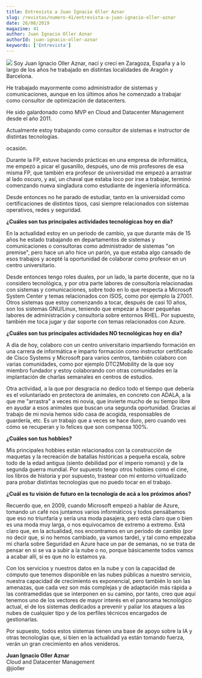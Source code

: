 ```yaml
---
title: Entrevista a Juan Ignacio Oller Aznar
slug: /revistas/numero-41/entrevista-a-juan-ignacio-oller-aznar
date: 26/08/2019
magazine: 41
author: Juan Ignacio Oller Aznar
authorId: juan-ignacio-oller-aznar
keywords: ['Entrevista']
---
```



<ArticleHeader frontmatter={props.pageContext.frontmatter} />



![](/../images/autores/juan-ignacio-oller.png#author) Soy Juan Ignacio Oller Aznar, nací y crecí en Zaragoza, España y a lo largo de los años he trabajado en distintas localidades de Aragón y Barcelona.

He trabajado mayormente como administrador de sistemas y comunicaciones, aunque en los últimos años he comenzado a trabajar como consultor de optimización de datacenters.

He sido galardonado como MVP en Cloud and Datacenter Management desde el año 2011.

Actualmente estoy trabajando como consultor de sistemas e instructor de distintas tecnologías.

ocasión.

Durante la FP, estuve haciendo prácticas en una empresa de informática, me empezó a picar el gusanillo, después, uno de mis profesores de esa misma FP, que también era profesor de universidad me empezó a arrastrar al lado oscuro, y así, un chaval que estaba loco por irse a trabajar, terminó comenzando nueva singladura como estudiante de ingeniería informática.

Desde entonces no he parado de estudiar, tanto en la universidad como certificaciones de distintos tipos, casi siempre relacionados con sistemas operativos, redes y seguridad.

**¿Cuáles son tus principales actividades tecnológicas hoy en día?**

En la actualidad estoy en un periodo de cambio, ya que durante más de 15 años he estado trabajando en departamentos de sistemas y comunicaciones o consultoras como administrador de sistemas "on premise", pero hace un año hice un parón, ya que estaba algo cansado de esos trabajos y acepté la oportunidad de colaborar como profesor en un centro universitario.

Desde entonces tengo roles duales, por un lado, la parte docente, que no la considero tecnológica, y por otra parte labores de consultoría relacionadas con sistemas y comunicaciones, sobre todo en lo que respecta a Microsoft System Center y temas relacionados con ISOS, como por ejemplo la 27001. Otros sistemas que estoy comenzando a tocar, después de casi 10 años, son los sistemas GNU/Linux, teniendo que empezar a hacer pequeñas labores de administración y consultoría sobre entornos RHEL. Por supuesto, también me toca jugar y dar soporte con temas relacionados con Azure.

**¿Cuáles son tus principales actividades NO tecnológicas hoy en día?**

A día de hoy, colaboro con un centro universitario impartiendo formación en una carrera de informática e imparto formación como instructor certificado de Cisco Systems y Microsoft para varios centros, también colaboro con varias comunidades, como por ejemplo DTC2Mobility de la que soy miembro fundador y estoy colaborando con otras comunidades en la implantación de charlas semanales en centros de estudios.

Otra actividad, a la que por desgracia no dedico todo el tiempo que debería es el voluntariado en protectora de animales, en concreto con ADALA, a la que me "arrastra" a veces mi novia, que invierte mucho de su tiempo libre en ayudar a esos animales que buscan una segunda oportunidad. Gracias al trabajo de mi novia hemos sido casa de acogida, responsables de guardería, etc. Es un trabajo que a veces se hace duro, pero cuando ves cómo se recuperan y lo felices que son compensa 100%.

**¿Cuáles son tus hobbies?**

Mis principales hobbies están relacionados con la construcción de maquetas y la recreación de batallas históricas a pequeña escala, sobre todo de la edad antigua (siento debilidad por el imperio romano) y de la segunda guerra mundial. Por supuesto tengo otros hobbies como el cine, los libros de historia y por supuesto, trastear con mi entorno virtualizado para probar distintas tecnologías que no puedo tocar en el trabajo.

**¿Cuál es tu visión de futuro en la tecnología de acá a los próximos años?**

Recuerdo que, en 2009, cuando Microsoft empezó a hablar de Azure, tomando un café nos juntamos varios informáticos y todos pensábamos que eso no triunfaría y sería una moda pasajera, pero está claro que o bien es una moda muy larga, o nos equivocamos de extremo a extremo. Está claro que, en la actualidad, nos encontramos en un periodo de cambio (por no decir que, si no hemos cambiado, ya vamos tarde), y tal como empezaba mi charla sobre Seguridad en Azure hace un par de semanas, no se trata de pensar en si se va a subir a la nube o no, porque básicamente todos vamos a acabar allí, si es que no lo estamos ya.

Con los servicios y nuestros datos en la nube y con la capacidad de cómputo que tenemos disponible en las nubes públicas a nuestro servicio, nuestra capacidad de crecimiento es exponencial, pero también lo son las amenazas, que cada vez son más complejas y de adaptación más rápida a las contramedidas que se interponen en su camino, por tanto, creo que aquí tenemos uno de los vectores de mayor interés en el panorama tecnológico actual, el de los sistemas dedicados a prevenir y paliar los ataques a las nubes de cualquier tipo y de los perfiles técnicos encargados de gestionarlas.

Por supuesto, todos estos sistemas tienen una base de apoyo sobre la IA y otras tecnologías que, si bien en la actualidad ya están tomando fuerza, verán un gran crecimiento en años venideros.



**Juan Ignacio Oller Aznar** <br />
Cloud and Datacenter Management <br />
@jioller